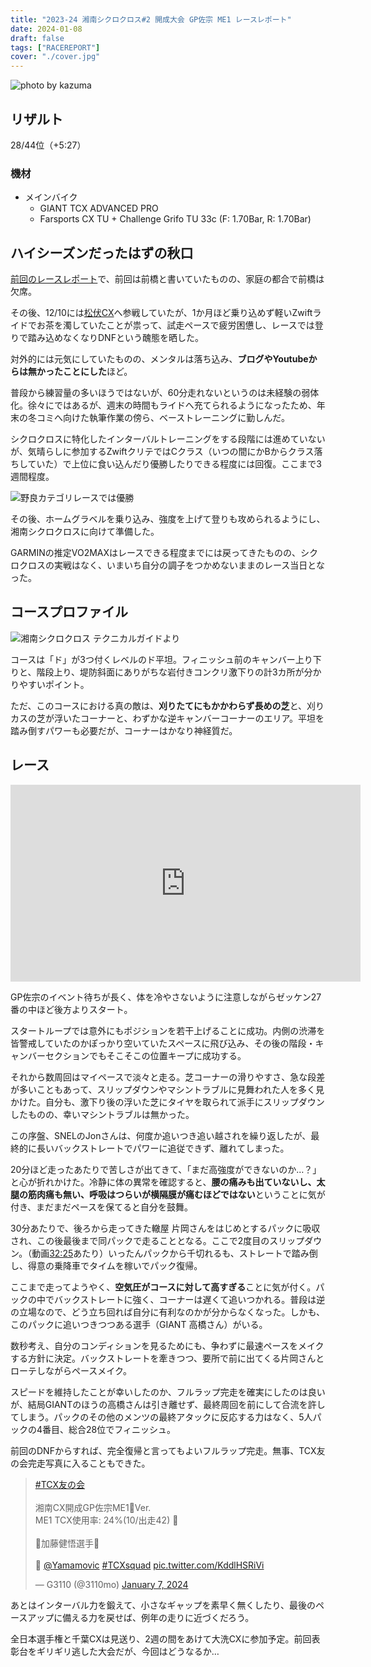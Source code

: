 ```yaml
---
title: "2023-24 湘南シクロクロス#2 開成大会 GP佐宗 ME1 レースレポート"
date: 2024-01-08
draft: false
tags: ["RACEREPORT"]
cover: "./cover.jpg"
---
```


![photo by kazuma](./cover.jpg)

## リザルト

28/44位（+5:27）

### 機材

- メインバイク
  - GIANT TCX ADVANCED PRO
  - Farsports CX TU + Challenge Grifo TU 33c (F: 1.70Bar, R: 1.70Bar)

## ハイシーズンだったはずの秋口

[前回のレースレポート](/post/2023/11/23_makuhari)で、前回は前橋と書いていたものの、家庭の都合で前橋は欠席。

その後、12/10には[松伏CX](https://matsucross.com/)へ参戦していたが、1か月ほど乗り込めず軽いZwiftライドでお茶を濁していたことが祟って、試走ペースで疲労困憊し、レースでは登りで踏み込めなくなりDNFという醜態を晒した。

対外的には元気にしていたものの、メンタルは落ち込み、**ブログやYoutubeからは無かったことにした**ほど。

普段から練習量の多いほうではないが、60分走れないというのは未経験の弱体化。徐々にではあるが、週末の時間もライドへ充てられるようになったため、年末の冬コミへ向けた執筆作業の傍ら、ベーストレーニングに勤しんだ。

シクロクロスに特化したインターバルトレーニングをする段階には進めていないが、気晴らしに参加するZwiftクリテではCクラス（いつの間にかBからクラス落ちしていた）で上位に食い込んだり優勝したりできる程度には回復。ここまで3週間程度。

![野良カテゴリレースでは優勝](./crit-zwift.png)

その後、ホームグラベルを乗り込み、強度を上げて登りも攻められるようにし、湘南シクロクロスに向けて準備した。

GARMINの推定VO2MAXはレースできる程度までには戻ってきたものの、シクロクロスの実戦はなく、いまいち自分の調子をつかめないままのレース当日となった。

## コースプロファイル

![湘南シクロクロス テクニカルガイドより](./image.png)

コースは「ド」が3つ付くレベルのド平坦。フィニッシュ前のキャンバー上り下りと、階段上り、堤防斜面にありがちな岩付きコンクリ激下りの計3カ所が分かりやすいポイント。

ただ、このコースにおける真の敵は、**刈りたてにもかかわらず長めの芝**と、刈りカスの芝が浮いたコーナーと、わずかな逆キャンバーコーナーのエリア。平坦を踏み倒すパワーも必要だが、コーナーはかなり神経質だ。

## レース

<iframe width="560" height="315" src="https://www.youtube.com/embed/Fw7wREj4QpI?si=K52UWxeQ-9BjuoqG&amp;controls=0" title="YouTube video player" frameborder="0" allow="accelerometer; autoplay; clipboard-write; encrypted-media; gyroscope; picture-in-picture; web-share" allowfullscreen></iframe>

GP佐宗のイベント待ちが長く、体を冷やさないように注意しながらゼッケン27番の中ほど後方よりスタート。

スタートループでは意外にもポジションを若干上げることに成功。内側の渋滞を皆警戒していたのかぽっかり空いていたスペースに飛び込み、その後の階段・キャンバーセクションでもそこそこの位置キープに成功する。

それから数周回はマイペースで淡々と走る。芝コーナーの滑りやすさ、急な段差が多いこともあって、スリップダウンやマシントラブルに見舞われた人を多く見かけた。自分も、激下り後の浮いた芝にタイヤを取られて派手にスリップダウンしたものの、幸いマシントラブルは無かった。

この序盤、SNELのJonさんは、何度か追いつき追い越されを繰り返したが、最終的に長いバックストレートでパワーに追従できず、離れてしまった。

20分ほど走ったあたりで苦しさが出てきて、「まだ高強度ができないのか…？」と心が折れかけた。冷静に体の異常を確認すると、**腰の痛みも出ていないし、太腿の筋肉痛も無い、呼吸はつらいが横隔膜が痛むほどではない**ということに気が付き、まだまだペースを保てると自分を鼓舞。

30分あたりで、後ろから走ってきた轍屋 片岡さんをはじめとするパックに吸収され、この後最後まで同パックで走ることとなる。ここで2度目のスリップダウン。（動画[32:25](https://youtu.be/Fw7wREj4QpI?si=4d19g73UMS0fZVJp&t=1940)あたり）いったんパックから千切れるも、ストレートで踏み倒し、得意の乗降車でタイムを稼いでパック復帰。

ここまで走ってようやく、**空気圧がコースに対して高すぎる**ことに気が付く。パックの中でバックストレートに強く、コーナーは遅くて追いつかれる。普段は逆の立場なので、どう立ち回れば自分に有利なのかが分からなくなった。しかも、このパックに追いつきつつある選手（GIANT 高橋さん）がいる。

数秒考え、自分のコンディションを見るためにも、争わずに最速ペースをメイクする方針に決定。バックストレートを牽きつつ、要所で前に出てくる片岡さんとローテしながらペースメイク。

スピードを維持したことが幸いしたのか、フルラップ完走を確実にしたのは良いが、結局GIANTのほうの高橋さんは引き離せず、最終周回を前にして合流を許してしまう。パックのその他のメンツの最終アタックに反応する力はなく、5人パックの4番目、総合28位でフィニッシュ。

前回のDNFからすれば、完全復帰と言ってもよいフルラップ完走。無事、TCX友の会完走写真に入ることもできた。

<blockquote class="twitter-tweet"><p lang="ja" dir="ltr"><a href="https://twitter.com/hashtag/TCX%E5%8F%8B%E3%81%AE%E4%BC%9A?src=hash&amp;ref_src=twsrc%5Etfw">#TCX友の会</a><br /><br />湘南CX開成GP佐宗ME1🏁Ver.<br />ME1 TCX使用率: 24%(10/出走42) 🥰<br /><br />🥇加藤健悟選手🎉<br /><br />📸 <a href="https://twitter.com/Yamamovic?ref_src=twsrc%5Etfw">@Yamamovic</a> <a href="https://twitter.com/hashtag/TCXsquad?src=hash&amp;ref_src=twsrc%5Etfw">#TCXsquad</a> <a href="https://t.co/KddlHSRiVi">pic.twitter.com/KddlHSRiVi</a></p>&mdash; G3110 (@3110mo) <a href="https://twitter.com/3110mo/status/1744129151152591213?ref_src=twsrc%5Etfw">January 7, 2024</a></blockquote>

あとはインターバル力を鍛えて、小さなギャップを素早く無くしたり、最後のペースアップに備える力を戻せば、例年の走りに近づくだろう。

全日本選手権と千葉CXは見送り、2週の間をあけて大洗CXに参加予定。前回表彰台をギリギリ逃した大会だが、今回はどうなるか…
